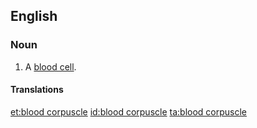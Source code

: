 ==English==

===Noun===
{{en-noun|sg=[[blood]] [[corpuscle]]}}

# {{hematology|cytology}} A [[blood cell]].

====Translations====
{{trans-top|blood cell}}
{{trans-mid}}
{{trans-bottom}}

[[et:blood corpuscle]]
[[id:blood corpuscle]]
[[ta:blood corpuscle]]